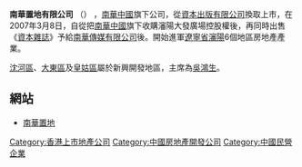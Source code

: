 '''南華置地有限公司''' （{{sehk|8155}}） ，[[南華中國|南華中國]]旗下公司，從[[資本出版有限公司|資本出版有限公司]]換取上市，在2007年3月8日，自從把[[南華中國|南華中國]]旗下收購瀋陽大發廣場控股權後，再同時出售《[[資本雜誌|資本雜誌]]》予給[[南華傳媒有限公司|南華傳媒有限公司]]後。開始進軍[[遼寧省|遼寧省]][[瀋陽|瀋陽]]6個地區房地產產業。

[[沈河區|沈河區]]、[[大東區|大東區]]及[[皇姑區|皇姑區]]屬於新興開發地區，主席為[[吳鴻生|吳鴻生]]。

==網站==
*[http://www.scland.co/ 南華置地]

[[Category:香港上市地產公司|Category:香港上市地產公司]]
[[Category:中國房地產開發公司|Category:中國房地產開發公司]]
[[Category:中國民營企業|Category:中國民營企業]]